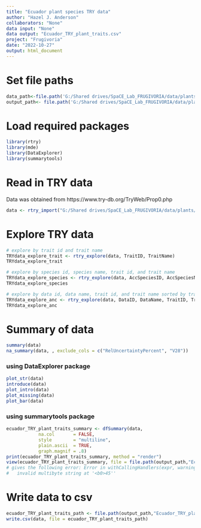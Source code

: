 ```yaml
---
title: "Ecuador plant species TRY data"
author: "Hazel J. Anderson"
collaborators: "None"
data input: "None"
data output: "Ecuador_TRY_plant_traits.csv"
project: "Frugivoria"
date: "2022-10-27"
output: html_document
---
```



# Set file paths
```r
data_path<-file.path('G:/Shared drives/SpaCE_Lab_FRUGIVORIA/data/plants/L0')
output_path<- file.path('G:/Shared drives/SpaCE_Lab_FRUGIVORIA/data/plants/L0')
```

# Load required packages
```r
library(rtry)
library(mde)
library(DataExplorer)
library(summarytools)
```

# Read in TRY data
Data was obtained from https://www.try-db.org/TryWeb/Prop0.php 
```r
data <- rtry_import("G:/Shared drives/SpaCE_Lab_FRUGIVORIA/data/plants/L0/TRY/TRY_Ecuador_PublicData_10192020.txt")
```
# Explore TRY data
```r
# explore by trait id and trait name
TRYdata_explore_trait <- rtry_explore(data, TraitID, TraitName)
TRYdata_explore_trait

# explore by species id, species name, trait id, and trait name
TRYdata_explore_species <- rtry_explore(data, AccSpeciesID, AccSpeciesName, TraitID, TraitName)
TRYdata_explore_species

# explore by data id, data name, trait id, and trait name sorted by trait id
TRYdata_explore_anc <- rtry_explore(data, DataID, DataName, TraitID, TraitName, sortBy = TraitID)
TRYdata_explore_anc
```

# Summary of data
```r
summary(data)
na_summary(data, , exclude_cols = c("RelUncertaintyPercent", "V28"))
```

### using DataExplorer package
```r
plot_str(data)
introduce(data)
plot_intro(data)
plot_missing(data)
plot_bar(data)
```

### using summarytools package
```r
ecuador_TRY_plant_traits_summary <- dfSummary(data, 
            na.col       = FALSE,
            style        = "multiline",
            plain.ascii  = TRUE,
            graph.magnif = .8)
print(ecuador_TRY_plant_traits_summary, method = "render")
view(ecuador_TRY_plant_traits_summary, file = file.path(output_path,"Ecuador_TRY_summary.html"))
# gives the following error: Error in withCallingHandlers(expr, warning = function(w) if (inherits(w, : 
#   invalid multibyte string at '<b0>45''
```

# Write data to csv
```r
ecuador_TRY_plant_traits_path <- file.path(output_path,"Ecuador_TRY_plant_traits.csv")
write.csv(data, file = ecuador_TRY_plant_traits_path)

```